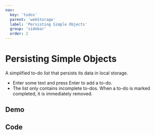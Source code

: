 ```yaml
---
nav:
  key: 'todos'
  parent: 'webStorage'
  label: 'Persisting Simple Objects'
  group: 'sidebar'
  order: 2
---
```



# Persisting Simple Objects

A simplified to-do list that persists its data in local storage.

 - Enter some text and press Enter to add a to-do.
 - The list only contains incomplete to-dos. When a to-do is marked completed, it is immediately removed.

## Demo

<div className="demo">
  <InlineDemo js={js} css={css} html={html} />
</div>

## Code

<CodeBlock code={js} language="javascript" />
<CodeBlock code={html} language="html" />
<CodeBlock code={css} language="css" />
